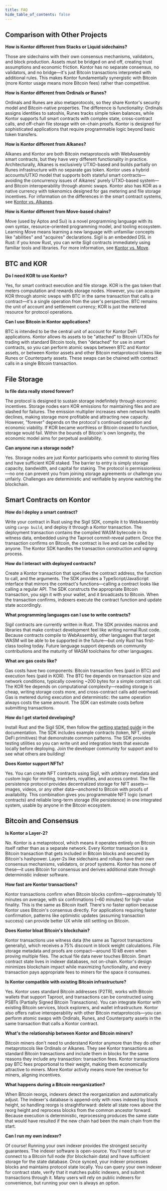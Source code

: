 ```yaml
---
title: FAQ
hide_table_of_contents: false
---
```


## Comparison with Other Projects

**How is Kontor different from Stacks or Liquid sidechains?**

Those are sidechains with their own consensus mechanisms, validators, and block production. Assets must be bridged on and off, creating trust assumptions and economic friction. Kontor has no separate consensus, no validators, and no bridge—it's just Bitcoin transactions interpreted with additional rules. This makes Kontor fundamentally synergistic with Bitcoin (more Kontor usage means more Bitcoin fees) rather than competitive.

**How is Kontor different from Ordinals or Runes?**

Ordinals and Runes are also metaprotocols, so they share Kontor's security model and Bitcoin-native properties. The difference is functionality: Ordinals assigns identities to satoshis, Runes tracks simple token balances, while Kontor supports full smart contracts with complex state, cross-contract calls, and off-chain file storage with on-chain proofs. Kontor is designed for sophisticated applications that require programmable logic beyond basic token transfers.

**How is Kontor different from Alkanes?**

Alkanes and Kontor are both Bitcoin metaprotocols with WebAssembly smart contracts, but they have very different functionality in practice. Architecturally, Alkanes is exclusively UTXO-based and builds partially on Runes infrastructure with no separate gas token. Kontor uses a hybrid accounts/UTXO model that supports both stateful smart contracts—avoiding the concurrency issues of Alkanes' purely UTXO-based system—and Bitcoin interoperability through atomic swaps. Kontor also has KOR as a native currency with tokenomics designed for gas metering and file storage incentives. For information on the differences in the smart contract systems, see [Kontor vs. Alkanes](/docs/sigil/reference/alkanes/alkanes).

**How is Kontor different from Move-based chains?**

Move (used by Aptos and Sui) is a novel programming language with its own syntax, resource-oriented programming model, and tooling ecosystem. Learning Move means learning a new language with unfamiliar concepts like "abilities" and "acquires" declarations. Sigil is an embedded DSL in Rust: if you know Rust, you can write Sigil contracts immediately using familiar tools and libraries. For more information, see [Kontor vs. Move](/docs/sigil/reference/move/move).

## BTC and KOR

**Do I need KOR to use Kontor?**

Yes, for smart contract execution and file storage. KOR is the gas token that meters computation and rewards storage nodes. However, you can acquire KOR through atomic swaps with BTC in the same transaction that calls a contract—it's a single operation from the user's perspective. BTC remains the unit of account and settlement currency; KOR is just the metered resource for protocol operations.

**Can I use Bitcoin in Kontor applications?**

BTC is intended to be the central unit of account for Kontor DeFi applications. Kontor allows its assets to be "attached" to Bitcoin UTXOs for trading with standard Bitcoin tools, then "detached" for use in smart contracts, so you can perform atomic swaps between BTC and Kontor assets, or between Kontor assets and other Bitcoin metaprotocol tokens like Runes or Counterparty assets. These swaps can be chained with contract calls in a single Bitcoin transaction.

## File Storage

**Is file data really stored forever?**

The protocol is designed to sustain storage indefinitely through economic incentives. Storage nodes earn KOR emissions for maintaining files and are slashed for failures. The emission multiplier increases when network health declines, making storage more profitable and attracting new capacity. However, "forever" depends on the protocol's continued operation and economic viability. If KOR became worthless or Bitcoin ceased to function, storage would fail. Within the bounds of Bitcoin's own longevity, the economic model aims for perpetual availability.

**Can anyone run a storage node?**

Yes. Storage nodes are just Kontor participants who commit to storing files and have sufficient KOR staked. The barrier to entry is simply storage capacity, bandwidth, and capital for staking. The protocol is permissionless—no one can prevent you from joining storage agreements or challenge you unfairly. Challenges are deterministic and verifiable by anyone watching the blockchain.

## Smart Contracts on Kontor

**How do I deploy a smart contract?**

Write your contract in Rust using the Sigil SDK, compile it to WebAssembly using `cargo build`, and deploy it through a Kontor transaction. The deployment transaction contains the compiled WASM bytecode in its witness data, embedded using the Taproot commit-reveal pattern. Once the transaction confirms on Bitcoin, the contract is live and can be called by anyone. The Kontor SDK handles the transaction construction and signing process.

**How do I interact with deployed contracts?**

Create a Kontor transaction that specifies the contract address, the function to call, and the arguments. The SDK provides a TypeScript/JavaScript interface that mirrors the contract's functions—calling a contract looks like calling a regular API. The SDK constructs the appropriate Bitcoin transaction, you sign it with your wallet, and it broadcasts to Bitcoin. When the transaction confirms, indexers execute the contract function and update state accordingly.

**What programming languages can I use to write contracts?**

Sigil contracts are currently written in Rust. The SDK provides macros and libraries that make contract development feel like writing normal Rust code. Because contracts compile to WebAssembly, other languages that target WASM will be able to be supported in the future—but only Rust has first-class tooling today. Future language support depends on community contributions and the maturity of WASM toolchains for other languages.

**What are gas costs like?**

Gas costs have two components: Bitcoin transaction fees (paid in BTC) and execution fees (paid in KOR). The BTC fee depends on transaction size and network conditions, typically covering ~200 bytes for a simple contract call. The KOR fee depends on computational complexity—reading storage is cheap, writing storage costs more, and cross-contract calls add overhead. Gas is metered during execution and deterministic: the same operation always costs the same amount. The SDK can estimate costs before submitting transactions.

**How do I get started developing?**

Install Rust and the Sigil SDK, then follow the [getting started guide](/docs/sigil/getting-started/getting-started) in the documentation. The SDK includes example contracts (token, NFT, simple DeFi primitives) that demonstrate common patterns. The SDK provides testing utilities so you can write unit and integration tests that execute locally before deploying. Join the developer community for support and to see what others are building!

**Does Kontor support NFTs?**

Yes. You can create NFT contracts using Sigil, with arbitrary metadata and custom logic for minting, transfers, royalties, and access control. The file persistence protocol provides decentralized storage for NFT assets—images, videos, or any other data—anchored to Bitcoin with proofs of availability. This combination gives you programmable NFT logic (smart contracts) and reliable long-term storage (file persistence) in one integrated system, usable by anyone in the Bitcoin ecosystem.

## Bitcoin and Consensus

**Is Kontor a Layer-2?**

No. Kontor is a metaprotocol, which means it operates entirely on Bitcoin itself rather than as a separate network. Every Kontor transaction is a Bitcoin transaction that gets included in Bitcoin blocks and secured by Bitcoin's hashpower. Layer-2s like sidechains and rollups have their own consensus mechanisms, validators, or proof systems. Kontor has none of these—it uses Bitcoin for consensus and derives additional state through deterministic indexer software.

**How fast are Kontor transactions?**

Kontor transactions confirm when Bitcoin blocks confirm—approximately 10 minutes on average, with six confirmations (~60 minutes) for high-value finality. This is the same as Bitcoin itself. There's no faster option because Kontor uses Bitcoin's consensus directly. For applications requiring faster confirmation, patterns like optimistic updates (assuming transaction success) can provide better UX while still settling on Bitcoin.

**Does Kontor bloat Bitcoin's blockchain?**

Kontor transactions use witness data (the same as Taproot transactions generally), which receives a 75% discount in block weight calculations. File storage metadata and proofs are compact—around 10 kB even when proving multiple files. The actual file data never touches Bitcoin. Smart contract state lives in indexer databases, not on-chain. Kontor's design minimizes blockchain impact while maximizing functionality, and every transaction pays appropriate fees to miners for the space it consumes.

**Is Kontor compatible with existing Bitcoin infrastructure?**

Yes. Kontor uses standard Bitcoin addresses (P2TR), works with Bitcoin wallets that support Taproot, and transactions can be constructed using PSBTs (Partially Signed Bitcoin Transactions). You can integrate Kontor with existing Bitcoin services, block explorers, and wallet infrastructure. Kontor also offers native interoperability with other Bitcoin metaprotocols—you can perform atomic swaps with Ordinals, Runes, and Counterparty assets in the same transaction that calls a Kontor contract.

**What's the relationship between Kontor and Bitcoin miners?**

Bitcoin miners don't need to understand Kontor anymore than they do other metaprotocols like Ordinals or Alkanes. They see Kontor transactions as standard Bitcoin transactions and include them in blocks for the same reasons they include any transaction: transaction fees. Kontor transactions pay BTC fees proportional to their weight, making them economically attractive to miners. More Kontor activity means more fee revenue for miners, aligning incentives.

**What happens during a Bitcoin reorganization?**

When Bitcoin reorgs, indexers detect the reorganization and automatically adjust. The indexer's database is append-only with rows indexed by block height, so handling reorgs is straightforward: delete all state rows above the reorg height and reprocess blocks from the common ancestor forward. Because execution is deterministic, reprocessing produces the same state that would have resulted if the new chain had been the main chain from the start.

**Can I run my own indexer?**

Of course! Running your own indexer provides the strongest security guarantees. The indexer software is open-source. You'll need to run or connect to a Bitcoin full node (for blockchain data) and have sufficient storage for the state database. Once synced, your indexer processes blocks and maintains protocol state locally. You can query your own indexer for contract state, verify that it matches public indexers, and submit transactions through it. Many users will rely on public indexers for convenience, but running your own is always an option.

